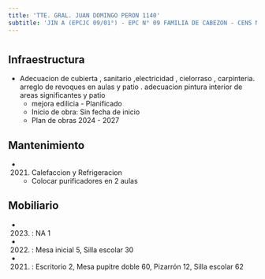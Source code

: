```yaml
---
title: 'TTE. GRAL. JUAN DOMINGO PERON 1140'
subtitle: 'JIN A (EPCJC 09/01°) - EPC N° 09 FAMILIA DE CABEZON - CENS N° 26'
---
```


#
## Infraestructura

* Adecuacion de cubierta , sanitario ,electricidad , cielorraso , carpinteria.  arreglo de revoques  en aulas y patio .   adecuacion pintura interior de areas significantes  y patio 
    + mejora edilicia - Planificado 
    + Inicio de obra: Sin fecha de inicio 
    + Plan de obras 2024 - 2027 






## Mantenimiento

*  (2021) Calefaccion y Refrigeracion 
    + Colocar purificadores en 2 aulas





## Mobiliario

*  (2023) : NA 1 

*  (2022) : Mesa inicial 5, Silla escolar 30 

*  (2021) : Escritorio 2, Mesa pupitre doble 60, Pizarrón 12, Silla escolar 62 



